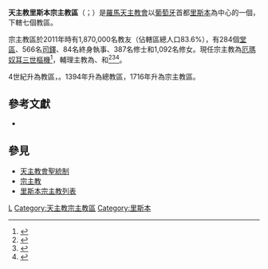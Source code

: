 {{NoteTA
|1=zh-hk:奧斯定; zh-tw:奧思定;
}}
{{Infobox Roman Catholic diocese
|name         = 里斯本總教區<br/>（里斯本宗主教區）
|jurisdiction = 
|latin        = Patriarchatus Lisbonensis <br/> Patriarcado de Lisboa
|border = catholic
|image = [[File:Se_de_Lisboa_Frente.JPG|250px]]
|caption = 里斯本主教座堂
|coat_of_arms = [[File:Selo_do_Patriarcado.jpg|175px]]
|coat_of_arms_caption = 宗主教區牧徽
|location = [[葡萄牙|葡萄牙]]
|territory = 
|population = 
|rite = [[罗马礼|罗马礼]]
|patron = 
|province = 里斯本
|established = 4世紀
|cathedral = [[里斯本主教座堂|里斯本主教座堂]]
|co-cathedral =
|leadership = 宗主教
|website = http://www.patriarcado-lisboa.pt/
|pope = {{incumbent pope}}
|patriarch= [[厄瑪奴耳·克萊門特|厄瑪奴耳三世]][[樞機|樞機]]
|coadjutor archbishop =
|auxiliary = {{link-pt|若亞敬·奧斯定·達-西爾瓦-門德斯|Joaquim Augusto da Silva Mendes}}<br />{{link-pt|但尼爾·巴塔爾阿-恩里克斯|Daniel Batalha Henriques}}<br />{{link-pt|阿梅里科·厄瑪奴耳·阿爾韋斯-阿吉阿爾|Américo Manuel Alves Aguiar}}
|emeritus =
|map = [[File:Provincia_eclesiástica_de_Lisboa.svg|250px]]
|map_caption = 宗主教區管轄圖
}}
'''天主教里斯本宗主教區'''（{{lang-la|Patriarchatus Lisbonensis}}；{{lang-pt|Patriarcado de Lisboa}}）是[[羅馬天主教會|羅馬天主教會]]以[[葡萄牙|葡萄牙]]首都[[里斯本|里斯本]]為中心的一個{{link-en|宗主教區|Patriarchate}}，下轄七個教區。

宗主教區於2011年時有1,870,000名教友（佔轄區總人口83.6%），有284個[[堂區|堂區]]、566名[[司鐸|司鐸]]、84名終身執事、387名修士和1,092名修女。現任宗主教為[[厄瑪奴耳·克萊門特|厄瑪奴耳三世]][[樞機|樞機]]<ref>{{cite web |title=CLEMENTE Card. Manuel |url=https://press.vatican.va/content/salastampa/en/documentation/cardinali_biografie/cardinali_bio_clemente_m.html |publisher=Holy See Press Office |accessdate=2019-04-20 |archiveurl=https://web.archive.org/web/20190420131427/https://press.vatican.va/content/salastampa/en/documentation/cardinali_biografie/cardinali_bio_clemente_m.html |archivedate=2019-04-20 |language=en |dead-url=no }}</ref>，輔理主教為{{link-pt|若亞敬·奧斯定·達-西爾瓦-門德斯|Joaquim Augusto da Silva Mendes}}、{{link-pt|但尼爾·巴塔爾阿-恩里克斯|Daniel Batalha Henriques}}和{{link-pt|阿梅里科·厄瑪奴耳·阿爾韋斯-阿吉阿爾|Américo Manuel Alves Aguiar}}<ref>{{cite press release |title=RINUNCE E NOMINE, 31.01.2008 |url=https://press.vatican.va/content/salastampa/it/bollettino/pubblico/2008/01/31/0067/00158.html |publisher=Sala Stampa della Santa Sede |accessdate=2020-05-25 |archiveurl=https://web.archive.org/web/20200525142500/https://press.vatican.va/content/salastampa/it/bollettino/pubblico/2008/01/31/0067/00158.html |archivedate=2020-05-25 |language=it |date=2008-01-31 |dead-url=no }}</ref><ref>{{cite press release |title=Resignations and Appointments, 13.10.2018 |url=https://press.vatican.va/content/salastampa/en/bollettino/pubblico/2018/10/13/181013b.html |publisher=Holy See Press Office |accessdate=2020-05-25 |archiveurl=https://web.archive.org/web/20200525142734/https://press.vatican.va/content/salastampa/en/bollettino/pubblico/2018/10/13/181013b.html |archivedate=2020-05-25 |language=en |date=2018-10-13 |dead-url=no }}</ref><ref>{{cite press release |title=Resignations and Appointments, 01.03.2019 |url=https://press.vatican.va/content/salastampa/en/bollettino/pubblico/2019/03/01/190301b.html |publisher=Holy See Press Office |accessdate=2019-04-20 |archiveurl=https://web.archive.org/web/20190420124758/https://press.vatican.va/content/salastampa/en/bollettino/pubblico/2019/03/01/190301b.html |archivedate=2019-04-20 |language=en |date=2019-03-01 |dead-url=no }}</ref>。

4世紀升為教區，{{which|716年至1147年因[[摩爾人|摩爾人]]入侵而懸空}}。1394年升為總教區，1716年升為宗主教區。

==參考文獻==
{{reflist}}
*{{CathEncy|wstitle=Patriarchate of Lisbon}}

==參見==
*[[天主教會聖統制|天主教會聖統制]]
*[[宗主教|宗主教]] 
*[[里斯本宗主教列表|里斯本宗主教列表]]  

{{天主教葡萄牙教省}}

[[Category:葡萄牙天主教教區|L]]
[[Category:天主教宗主教區|Category:天主教宗主教區]]
[[Category:里斯本|Category:里斯本]]